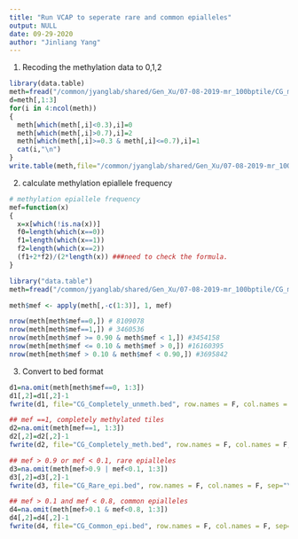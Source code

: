 ```yaml
---
title: "Run VCAP to seperate rare and common epialleles"
output: NULL
date: 09-29-2020
author: "Jinliang Yang"
---
```



1. Recoding the methylation data to 0,1,2

```r
library(data.table)
meth=fread("/common/jyanglab/shared/Gen_Xu/07-08-2019-mr_100bptile/CG_meth.txt",head=T,data.table=F)
d=meth[,1:3]
for(i in 4:ncol(meth))
{
  meth[which(meth[,i]<0.3),i]=0
  meth[which(meth[,i]>0.7),i]=2
  meth[which(meth[,i]>=0.3 & meth[,i]<=0.7),i]=1
  cat(i,"\n")
}
write.table(meth,file="/common/jyanglab/shared/Gen_Xu/07-08-2019-mr_100bptile/CG_meth_012.txt",row.names = F,col.names = T,sep="\t",quote=F)

```

2. calculate methylation epiallele frequency

```r
# methylation epiallele frequency
mef=function(x)
{
  x=x[which(!is.na(x))]
  f0=length(which(x==0))
  f1=length(which(x==1))
  f2=length(which(x==2))
  (f1+2*f2)/(2*length(x)) ###need to check the formula.
}

library("data.table")
meth=fread("/common/jyanglab/shared/Gen_Xu/07-08-2019-mr_100bptile/CG_meth_012.txt", head=T, data.table=F)

meth$mef <- apply(meth[,-c(1:3)], 1, mef)

nrow(meth[meth$mef==0,]) # 8109078
nrow(meth[meth$mef==1,]) # 3460536
nrow(meth[meth$mef >= 0.90 & meth$mef < 1,]) #3454158
nrow(meth[meth$mef <= 0.10 & meth$mef > 0,]) #16160395
nrow(meth[meth$mef > 0.10 & meth$mef < 0.90,]) #3695842

```

3. Convert to bed format

```r
d1=na.omit(meth[meth$mef==0, 1:3])
d1[,2]=d1[,2]-1
fwrite(d1, file="CG_Completely_unmeth.bed", row.names = F, col.names = F, sep="\t", quote=F)

## mef ==1, completely methylated tiles
d2=na.omit(meth[mef==1, 1:3])
d2[,2]=d2[,2]-1
fwrite(d2, file="CG_Completely_meth.bed", row.names = F, col.names = F, sep="\t", quote=F)

## mef > 0.9 or mef < 0.1, rare epialleles
d3=na.omit(meth[mef>0.9 | mef<0.1, 1:3])
d3[,2]=d3[,2]-1
fwrite(d3, file="CG_Rare_epi.bed", row.names = F, col.names = F, sep="\t", quote=F)

## mef > 0.1 and mef < 0.8, common epialleles
d4=na.omit(meth[mef>0.1 & mef<0.8, 1:3])
d4[,2]=d4[,2]-1
fwrite(d4, file="CG_Common_epi.bed", row.names = F, col.names = F, sep="\t", quote=F)

```


